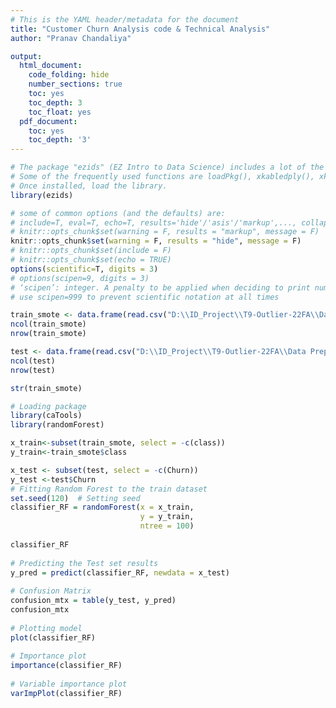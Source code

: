 ```yaml
---
# This is the YAML header/metadata for the document
title: "Customer Churn Analysis code & Technical Analysis"
author: "Pranav Chandaliya"

output:
  html_document:
    code_folding: hide
    number_sections: true
    toc: yes
    toc_depth: 3
    toc_float: yes
  pdf_document:
    toc: yes
    toc_depth: '3'
---
```


```r
# The package "ezids" (EZ Intro to Data Science) includes a lot of the helper functions we developed for the course. 
# Some of the frequently used functions are loadPkg(), xkabledply(), xkablesummary(), uzscale(), etc.
# Once installed, load the library.
library(ezids)

```


```r
# some of common options (and the defaults) are: 
# include=T, eval=T, echo=T, results='hide'/'asis'/'markup',..., collapse=F, warning=T, message=T, error=T, cache=T, fig.width=6, fig.height=4, fig.dim=c(6,4) #inches, fig.align='left'/'center','right', 
# knitr::opts_chunk$set(warning = F, results = "markup", message = F)
knitr::opts_chunk$set(warning = F, results = "hide", message = F)
# knitr::opts_chunk$set(include = F)
# knitr::opts_chunk$set(echo = TRUE)
options(scientific=T, digits = 3) 
# options(scipen=9, digits = 3) 
# ‘scipen’: integer. A penalty to be applied when deciding to print numeric values in fixed or exponential notation.  Positive values bias towards fixed and negative towards scientific notation: fixed notation will be preferred unless it is more than ‘scipen’ digits wider.
# use scipen=999 to prevent scientific notation at all times
```

```r
train_smote <- data.frame(read.csv("D:\\ID_Project\\T9-Outlier-22FA\\Data Preprocessing\\train_smote.csv"))
ncol(train_smote)
nrow(train_smote)

test <- data.frame(read.csv("D:\\ID_Project\\T9-Outlier-22FA\\Data Preprocessing\\test.csv"))
ncol(test)
nrow(test)

str(train_smote)
```
```r
# Loading package
library(caTools)
library(randomForest)

x_train<-subset(train_smote, select = -c(class))
y_train<-train_smote$class

x_test <- subset(test, select = -c(Churn))
y_test <-test$Churn
# Fitting Random Forest to the train dataset
set.seed(120)  # Setting seed
classifier_RF = randomForest(x = x_train,
                             y = y_train,
                             ntree = 100)
  
classifier_RF
  
# Predicting the Test set results
y_pred = predict(classifier_RF, newdata = x_test)
  
# Confusion Matrix
confusion_mtx = table(y_test, y_pred)
confusion_mtx
  
# Plotting model
plot(classifier_RF)
  
# Importance plot
importance(classifier_RF)
  
# Variable importance plot
varImpPlot(classifier_RF)


```



